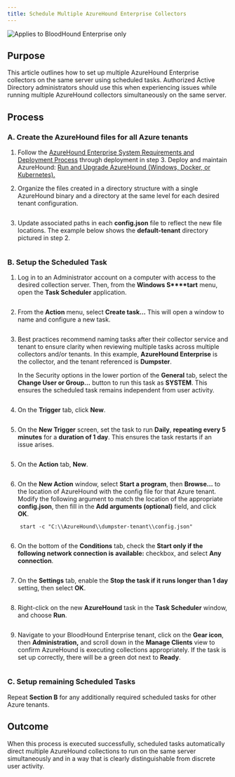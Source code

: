 ```yaml
---
title: Schedule Multiple AzureHound Enterprise Collectors
---
```


<img noZoom src="/assets/enterprise-edition-pill-tag.svg" alt="Applies to BloodHound Enterprise only" />

## Purpose

This article outlines how to set up multiple AzureHound Enterprise collectors on the same server using scheduled tasks. Authorized Active Directory administrators should use this when experiencing issues while running multiple AzureHound collectors simultaneously on the same server.

## Process

### A. Create the AzureHound files for all Azure tenants

1. Follow the [AzureHound Enterprise System Requirements and Deployment Process](/collect-data/azurehound/install/system-requirements) through deployment in step 3. Deploy and maintain AzureHound: [Run and Upgrade AzureHound (Windows, Docker, or Kubernetes).](/collect-data/azurehound/install/installation-options)

2. Organize the files created in a directory structure with a single AzureHound binary and a directory at the same level for each desired tenant configuration.

<Frame>
  <img src="/assets/image-174.png" alt="" />
</Frame>

3. Update associated paths in each **config.json** file to reflect the new file locations. The example below shows the **default-tenant** directory pictured in step 2.

<Frame>
  <img src="/assets/image-175.png" alt="" />
</Frame>

### B. Setup the Scheduled Task

1. Log in to an Administrator account on a computer with access to the desired collection server. Then, from the **Windows S\*\*\*\*tart** menu, open the **Task Scheduler** application.

<Frame>
  <img src="/assets/image-176.png" alt="" />
</Frame>

2. From the **Action** menu, select **Create task…** This will open a window to name and configure a new task.

<Frame>
  <img src="/assets/image-177.png" alt="" />
</Frame>

3. Best practices recommend naming tasks after their collector service and tenant to ensure clarity when reviewing multiple tasks across multiple collectors and/or tenants. In this example, **AzureHound Enterprise** is the collector, and the tenant referenced is **Dumpster**.

   In the Security options in the lower portion of the **General** tab, select the **Change User or Group...** button to run this task as **SYSTEM**. This ensures the scheduled task remains independent from user activity.

<Frame>
  <img src="/assets/image-178.png" alt="" />
</Frame>

4. On the **Trigger** tab, click **New**.

<Frame>
  <img src="/assets/image-179.png" alt="" />
</Frame>

5. On the **New Trigger** screen, set the task to run **Daily**, **repeating every 5 minutes** for a **duration of 1 day**. This ensures the task restarts if an issue arises.

<Frame>
  <img src="/assets/image-180.png" alt="" />
</Frame>

5. On the **Action** tab, **New**.

<Frame>
  <img src="/assets/image-181.png" alt="" />
</Frame>

6. On the **New Action** window, select **Start a program**, then **Browse...** to the location of AzureHound with the config file for that Azure tenant. Modify the following argument to match the location of the appropriate **config.json**, then fill in the **Add arguments (optional)** field, and click **OK**.

```
    start -c "C:\\AzureHound\\dumpster-tenant\\config.json"
```

<Frame>
  <img src="/assets/image-182.png" alt="" />
</Frame>

6. On the bottom of the **Conditions** tab, check the **Start only if the following network connection is** **available:** checkbox, and select **Any connection**.

<Frame>
  <img src="/assets/image-183.png" alt="" />
</Frame>

7. On the **Settings** tab, enable the **Stop the task if it runs longer than 1 day** setting, then select **OK**.

<Frame>
  <img src="/assets/image-184.png" alt="" />
</Frame>

8. Right-click on the new **AzureHound** task in the **Task Scheduler** window, and choose **Run**.

<Frame>
  <img src="/assets/image-185.png" alt="" />
</Frame>

9. Navigate to your BloodHound Enterprise tenant, click on the **Gear icon**, then **Administration,** and scroll down in the **Manage Clients** view to confirm AzureHound is executing collections appropriately. If the task is set up correctly, there will be a green dot next to **Ready**.

<Frame>
  <img src="/assets/image-186.png" alt="" />
</Frame>

### C. Setup remaining Scheduled Tasks

Repeat **Section B** for any additionally required scheduled tasks for other Azure tenants.

## Outcome

When this process is executed successfully, scheduled tasks automatically direct multiple AzureHound collections to run on the same server simultaneously and in a way that is clearly distinguishable from discrete user activity.

<Frame>
  <img src="/assets/image-187.png" alt="" />
</Frame>
